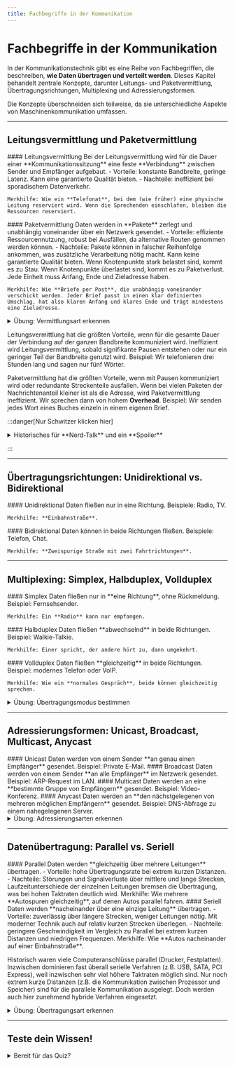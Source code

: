 ```yaml
---
title: Fachbegriffe in der Kommunikation
---
```


# Fachbegriffe in der Kommunikation

In der Kommunikationstechnik gibt es eine Reihe von Fachbegriffen, die beschreiben, **wie Daten übertragen und verteilt werden**. Dieses Kapitel behandelt zentrale Konzepte, darunter Leitungs- und Paketvermittlung, Übertragungsrichtungen, Multiplexing und Adressierungsformen. 

Die Konzepte überschneiden sich teilweise, da sie unterschiedliche Aspekte von Maschinenkommunikation umfassen.

---

## Leitungsvermittlung und Paketvermittlung

<Columns>
  <Column className='text--left'>
    #### Leitungsvermittlung
    Bei der Leitungsvermittlung wird für die Dauer einer **Kommunikationssitzung** eine feste **Verbindung** zwischen Sender und Empfänger aufgebaut. 
    - Vorteile: konstante Bandbreite, geringe Latenz. Kann eine garantierte Qualität bieten.
    - Nachteile: ineffizient bei sporadischem Datenverkehr.

    Merkhilfe: Wie ein **Telefonat**, bei dem (wie früher) eine physische Leitung reserviert wird. Wenn die Sprechenden einschlafen, bleiben die Ressourcen reserviert.
  </Column>
  <Column className='text--left'>
    #### Paketvermittlung
    Daten werden in **Pakete** zerlegt und unabhängig voneinander über ein Netzwerk gesendet.
    - Vorteile: effiziente Ressourcennutzung, robust bei Ausfällen, da alternative Routen genommen werden können.
    - Nachteile: Pakete können in falscher Reihenfolge ankommen, was zusätzliche Verarbeitung nötig macht. Kann keine garantierte Qualität bieten. Wenn Knotenpunkte stark belastet sind, kommt es zu Stau. Wenn Knotenpunkte überlastet sind, kommt es zu Paketverlust. Jede Einheit muss Anfang, Ende und Zieladresse haben.

    Merkhilfe: Wie **Briefe per Post**, die unabhängig voneinander verschickt werden. Jeder Brief passt in einen klar definierten Umschlag, hat also klaren Anfang und klares Ende und trägt mindestens eine Zieladresse.
  </Column>
</Columns>

<details>
  <summary>Übung: Vermittlungsart erkennen</summary>

<ItemMatch taskData={[
  { id: 'call', text: 'Ein Telefonat über ein Dosentelefon mit gespannter Schnur.', answer: 'Leitungsvermittlung' },
  { id: 'email', text: 'E-Mails werden über das Internet versendet.', answer: 'Paketvermittlung' },
  { id: 'video', text: 'Live-Video über IP wird paketweise übertragen.', answer: 'Paketvermittlung' },
  { id: 'landline', text: 'Festnetztelefon während des Gesprächs reserviert die Leitung.', answer: 'Leitungsvermittlung' },
]} />

</details>

Leitungsvermittlung hat die größten Vorteile, wenn für die gesamte Dauer der Verbindung auf der ganzen Bandbreite kommuniziert wird. Ineffizient wird Leitungsvermittlung, sobald signifikante Pausen entstehen oder nur ein geringer Teil der Bandbreite genutzt wird. Beispiel: Wir telefonieren drei Stunden lang und sagen nur fünf Wörter.

Paketvermittlung hat die größten Vorteile, wenn mit Pausen kommuniziert wird oder redundante Streckenteile ausfallen. Wenn bei vielen Paketen der Nachrichtenanteil kleiner ist als die Adresse, wird Paketvermittlung ineffizient. Wir sprechen dann von hohem **Overhead**. Beispiel: Wir senden jedes Wort eines Buches einzeln in einem eigenen Brief.

:::danger[Nur Schwitzer klicken hier]
<details>
  <summary>Historisches für **Nerd-Talk** und ein **Spoiler**</summary>

Inzwischen hat sich die Paketvermittlung auch in der Telefonie durchgesetzt. 1999 wurde DSL als erste paketvermittelte Infrastruktur für das Internet eingeführt. Das deutsche Festnetz war noch bis 2015 weitgehend leitungsvermittelt. Beim Telefonieren gab es eine durchgängige physische Leitung zwischen den Teilnehmern. Zwischen 2015 und 2020 wurden die alten Kupferleitungen der örtlichen und überörtlichen Netze durch Glasfaserstrecken ersetzt und ein All-IP-Netz aufgebaut, das nur noch paketvermittelt arbeitet. 

Gleichzeitig wird, besonders bei interner Telefonie innerhalb von Unternehmen oder Behörden, Voice-over-IP (VoIP) eingesetzt. VoIP nutzt das Internetprotokoll (IP), das ebenfalls paketvermittelt arbeitet. VoIP nutzt die bestehenden Datennetze und verursacht keine gesonderten Verbindungskosten. Skype, WhatsApp, Signal und Telegram nutzen ebenfalls VoIP für Audioanrufe.

Details zu VoIP lernen wir erst viel später.

</details>

:::


---

## Übertragungsrichtungen: Unidirektional vs. Bidirektional

<Columns>
  <Column className='text--left'>
    #### Unidirektional
    Daten fließen nur in eine Richtung. Beispiele: Radio, TV.

    Merkhilfe: **Einbahnstraße**.
  </Column>
  <Column className='text--left'>
    #### Bidirektional
    Daten können in beide Richtungen fließen. Beispiele: Telefon, Chat.

    Merkhilfe: **Zweispurige Straße mit zwei Fahrtrichtungen**.
  </Column>
</Columns>

---

## Multiplexing: Simplex, Halbduplex, Vollduplex

<Columns>
  <Column className='text--left'>
    #### Simplex
    Daten fließen nur in **eine Richtung**, ohne Rückmeldung. 
    Beispiel: Fernsehsender.

    Merkhilfe: Ein **Radio** kann nur empfangen.
  </Column>
  <Column className='text--left'>
    #### Halbduplex
    Daten fließen **abwechselnd** in beide Richtungen. 
    Beispiel: Walkie-Talkie.

    Merkhilfe: Einer spricht, der andere hört zu, dann umgekehrt.
  </Column>
  <Column className='text--left'>
    #### Vollduplex
    Daten fließen **gleichzeitig** in beide Richtungen. 
    Beispiel: modernes Telefon oder VoIP.

    Merkhilfe: Wie ein **normales Gespräch**, beide können gleichzeitig sprechen.
  </Column>
</Columns>

<details>
  <summary>Übung: Übertragungsmodus bestimmen</summary>

<ItemMatch taskData={[
  { id: 'tv', text: 'Fernsehsignal', answer: 'Simplex' },
  { id: 'walkie', text: 'Walkie-Talkie', answer: 'Halbduplex' },
  { id: 'phone', text: 'VoIP-Telefonat', answer: 'Vollduplex' },
]} />

</details>

---

## Adressierungsformen: Unicast, Broadcast, Multicast, Anycast

<Columns>
  <Column className='text--left'>
    #### Unicast
    Daten werden von einem Sender **an genau einen Empfänger** gesendet.
    Beispiel: Private E-Mail.
  </Column>
  <Column className='text--left'>
    #### Broadcast
    Daten werden von einem Sender **an alle Empfänger** im Netzwerk gesendet.
    Beispiel: ARP-Request im LAN.
  </Column>
  <Column className='text--left'>
    #### Multicast
    Daten werden an eine **bestimmte Gruppe von Empfängern** gesendet.
    Beispiel: Video-Konferenz.
  </Column>
  <Column className='text--left'>
    #### Anycast
    Daten werden an **den nächstgelegenen von mehreren möglichen Empfängern** gesendet.
    Beispiel: DNS-Abfrage zu einem nahegelegenen Server.
  </Column>
</Columns>

<details>
  <summary>Übung: Adressierungsarten erkennen</summary>

<ItemMatch taskData={[
  { id: 'email', text: 'Eine E-Mail an eine einzelne Person', answer: 'Unicast' },
  { id: 'lan', text: 'ARP-Request an alle Geräte im LAN', answer: 'Broadcast' },
  { id: 'video', text: 'Video-Stream an registrierte Teilnehmer', answer: 'Multicast' },
  { id: 'dns', text: 'DNS-Abfrage zum nächsten Server', answer: 'Anycast' },
]} />

</details>

---
## Datenübertragung: Parallel vs. Seriell
<Columns>
<Column className='text--left'>
#### Parallel
Daten werden **gleichzeitig über mehrere Leitungen** übertragen.  
- Vorteile: hohe Übertragungsrate bei extrem kurzen Distanzen.  
- Nachteile: Störungen und Signalverluste über mittlere und lange Strecken, Laufzeitunterschiede der einzelnen Leitungen bremsen die Übertragung, was bei hohen Taktraten deutlich wird. 
Merkhilfe: Wie mehrere **Autospuren gleichzeitig**, auf denen Autos parallel fahren.
</Column>

<Column className='text--left'>
#### Seriell
Daten werden **nacheinander über eine einzige Leitung** übertragen.  
- Vorteile: zuverlässig über längere Strecken, weniger Leitungen nötig. Mit moderner Technik auch auf relativ kurzen Strecken überlegen.
- Nachteile: geringere Geschwindigkeit im Vergleich zu Parallel bei extrem kurzen Distanzen und niedrigen Frequenzen.  
Merkhilfe: Wie **Autos nacheinander auf einer Einbahnstraße**.
</Column>
</Columns>

Historisch waren viele Computeranschlüsse parallel (Drucker, Festplatten). Inzwischen dominieren fast überall serielle Verfahren (z.B. USB, SATA, PCI Express), weil inzwischen sehr viel höhere Taktraten möglich sind. Nur noch extrem kurze Distanzen (z.B. die Kommunikation zwischen Prozessor und Speicher) sind für die parallele Kommunikation ausgelegt. Doch werden auch hier zunehmend hybride Verfahren eingesetzt.

<details>
<summary>Übung: Übertragungsart erkennen</summary>
<ItemMatch taskData={[
  { id: 'usb', text: 'Daten werden nacheinander über eine Leitung übertragen (z.B. USB)', answer: 'Seriell' },
  { id: 'ide', text: 'Frühere Festplattenverbindung über mehrere Leitungen gleichzeitig', answer: 'Parallel' },
  { id: 'pci', text: 'Früherer Bus für interne PC-Komponenten, mehrere Leitungen gleichzeitig', answer: 'Parallel' },
  { id: 'ethernet', text: 'Moderne Netzwerkkabel übertragen Bits nacheinander', answer: 'Seriell' },
]} />
</details>

---
## Teste dein Wissen!
<details>
<summary>Bereit für das Quiz?</summary>
<Quiz questions={[
  {
    question: "Welche Vermittlungsart reserviert eine physische Verbindung zwischen Sender und Empfänger?",
    answers: [
      { text: "Paketvermittlung", isCorrect: false },
      { text: "Leitungsvermittlung", isCorrect: true },
      { text: "Unicast", isCorrect: false },
      { text: "Multiplexing", isCorrect: false }
    ],
  },
  {
    question: "Welche Vermittlungsart bietet eine garantierte Qualität?",
    answers: [
      { text: "Paketvermittlung", isCorrect: false },
      { text: "Leitungsvermittlung", isCorrect: true },
      { text: "Heiratsvermittlung", isCorrect: false },
      { text: "Polizeinotruf 110", isCorrect: false }
    ],
  },
  {
    question: "Bei welcher Vermittlungsart ist Stau möglich, aus dem Verzögerung (hohe Latenz) resultiert?",
    answers: [
      { text: "Paketvermittlung", isCorrect: true },
      { text: "Leitungsvermittlung", isCorrect: false },
      { text: "Haustiervermittlung", isCorrect: false },
      { text: "Fahrgemeinschaftsvermittlung", isCorrect: false }
    ],
  },
    {
    question: "Welche Technologie hat sich inzwischen auch in Bereichen durchgesetzt, wo früher eine andere dominierte?",
    answers: [
      { text: "Paketvermittlung", isCorrect: true },
      { text: "Leitungsvermittlung", isCorrect: false },
      { text: "Serielle Übertragung", isCorrect: true },
      { text: "Parallele Übertragung", isCorrect: false }
    ],
  },
  {
    question: "Bei welcher Vermittlungsart ist Überlastung möglich, aus der Paketverlust resultiert?",
    answers: [
      { text: "Paketvermittlung", isCorrect: true },
      { text: "Leitungsvermittlung", isCorrect: false },
      { text: "Global Unicast", isCorrect: false },
      { text: "Jobvermittlung", isCorrect: false }
    ],
  },

  {
    question: "Welche Vermittlungsart kann keine garantierte Qualität bieten?",
    answers: [
      { text: "Paketvermittlung", isCorrect: true },
      { text: "Leitungsvermittlung", isCorrect: false },
      { text: "Unicast", isCorrect: false },
      { text: "Multiplexing", isCorrect: false }
    ],
  },

  {
    question: "Bob sendet Alice ein Kochrezept. Für jede der 16 Anweisungen schreibt er eine eigene E-Mail.",
    answers: [
      { text: "Effiziente Nutzung der Leitungsvermittlung", isCorrect: false },
      { text: "Ineffiziente Nutzung der Paketvermittlung. Overhead ist zu hoch", isCorrect: true },
      { text: "Sinnvolle Verwendung von bidirektionaler Kommunikation", isCorrect: false },
      { text: "Wenig sinnvolle Nutzung der Leitungsvermittlung. Ressourcen werden verschwendet.", isCorrect: false }
    ],
  },
  {
    question: "Welche Übertragungsart ermöglicht gleichzeitiges Sprechen und Hören?",
    answers: [
      { text: "Simplex", isCorrect: false },
      { text: "Halbduplex", isCorrect: false },
      { text: "Vollduplex", isCorrect: true },
      { text: "Unidirektional", isCorrect: false }
    ],
  },
  {
    question: "Welche Adressierungsform sendet Daten an alle Teilnehmer im Netzwerk?",
    answers: [
      { text: "Broadcast", isCorrect: true },
      { text: "Unicast", isCorrect: false },
      { text: "Multicast", isCorrect: false },
      { text: "Anycast", isCorrect: false }
    ],
  },
  {
    question: "Welche Adressierungsform wählt den nächstgelegenen Empfänger?",
    answers: [
      { text: "Multicast", isCorrect: false },
      { text: "Anycast", isCorrect: true },
      { text: "Broadcast", isCorrect: false },
      { text: "Unicast", isCorrect: false }
    ],
  },
  {
    question: "Du fährst durch Hessen und siehst einen Unfall. Nachdem du die Unfallstelle abgesichert hast, wählst du den Notruf 112. Welche Adressierungsform wird intern beim Notruf genutzt?",
    answers: [
      { text: "Multicast", isCorrect: false },
      { text: "Anycast", isCorrect: true },
      { text: "Broadcast", isCorrect: false },
      { text: "Unicast", isCorrect: false }
    ],
  },
  {
    question: "Du hast die Aufgaben für die nächste Klassenarbeit 'gefunden'. Du sendest sie nicht in die Klassengruppe, sondern an deine drei Lieblingsklassenkameraden. Welche Adressierungsart hast du genutzt?",
    answers: [
      { text: "Multicast", isCorrect: true },
      { text: "Anycast", isCorrect: false },
      { text: "Broadcast", isCorrect: false },
      { text: "Unicast", isCorrect: false }
    ],
  },
  {
    question: "Ein Walkie-Talkie spricht und hört abwechselnd. Welche Übertragungsart ist das?",
    answers: [
      { text: "Simplex", isCorrect: false },
      { text: "Halbduplex", isCorrect: true },
      { text: "Vollduplex", isCorrect: false },
      { text: "Bidirektional", isCorrect: false }
    ],
  },
  {
    question: "Wegen einer Baustelle ist die Landstraße streckenweise einspurig. Eine Ampel regelt, welche Fahrtrichtung die Engstelle gerade befahren darf. Welche Übertragungsart ist das?",
    answers: [
      { text: "Simplex", isCorrect: false },
      { text: "Halbduplex", isCorrect: true },
      { text: "Vollduplex", isCorrect: false },
      { text: "Bidirektional", isCorrect: false }
    ],
  },
  {
    question: "Daten werden gleichzeitig über mehrere Leitungen übertragen. Welche Art ist das?",
    answers: [
      { text: "Seriell", isCorrect: false },
      { text: "Parallel", isCorrect: true },
      { text: "Halbduplex", isCorrect: false },
      { text: "Simplex", isCorrect: false }
    ],
  },
  {
    question: "Daten werden nacheinander über eine Leitung übertragen. Welche Art ist das?",
    answers: [
      { text: "Seriell", isCorrect: true },
      { text: "Parallel", isCorrect: false },
      { text: "Vollduplex", isCorrect: false },
      { text: "Bidirektional", isCorrect: false }
    ],
  },
]} />
</details>
